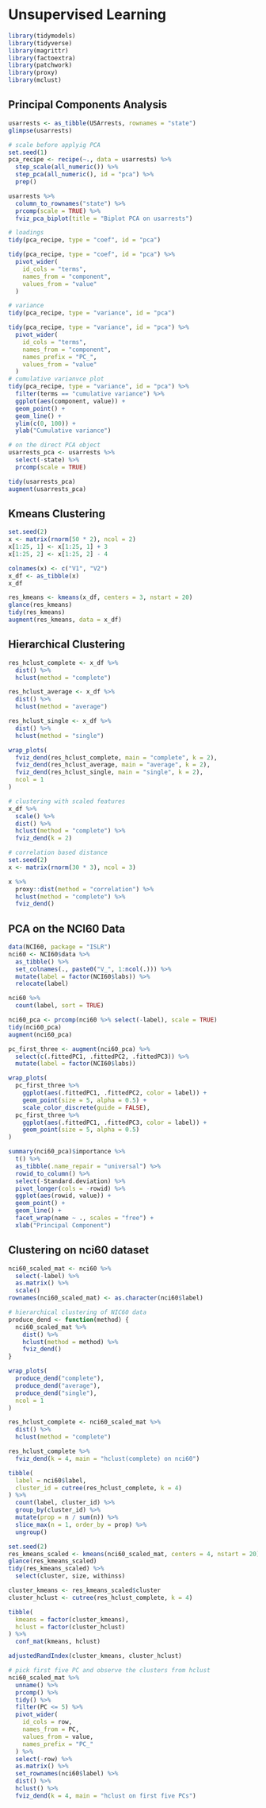 # Unsupervised Learning

```r
library(tidymodels)
library(tidyverse)
library(magrittr)
library(factoextra)
library(patchwork)
library(proxy)
library(mclust)
```

## Principal Components Analysis

```r
usarrests <- as_tibble(USArrests, rownames = "state")
glimpse(usarrests)
```

```r
# scale before applyig PCA
set.seed(1)
pca_recipe <- recipe(~., data = usarrests) %>%
  step_scale(all_numeric()) %>%
  step_pca(all_numeric(), id = "pca") %>%
  prep()

usarrests %>%
  column_to_rownames("state") %>%
  prcomp(scale = TRUE) %>%
  fviz_pca_biplot(title = "Biplot PCA on usarrests")

# loadings
tidy(pca_recipe, type = "coef", id = "pca")

tidy(pca_recipe, type = "coef", id = "pca") %>%
  pivot_wider(
    id_cols = "terms",
    names_from = "component",
    values_from = "value"
  )

# variance
tidy(pca_recipe, type = "variance", id = "pca")

tidy(pca_recipe, type = "variance", id = "pca") %>%
  pivot_wider(
    id_cols = "terms",
    names_from = "component",
    names_prefix = "PC_",
    values_from = "value"
  )
# cumulative varianvce plot
tidy(pca_recipe, type = "variance", id = "pca") %>%
  filter(terms == "cumulative variance") %>%
  ggplot(aes(component, value)) +
  geom_point() +
  geom_line() +
  ylim(c(0, 100)) +
  ylab("Cumulative variance")
```


```r
# on the direct PCA object
usarrests_pca <- usarrests %>%
  select(-state) %>%
  prcomp(scale = TRUE)

tidy(usarrests_pca)
augment(usarrests_pca)
```

## Kmeans Clustering

```r
set.seed(2)
x <- matrix(rnorm(50 * 2), ncol = 2)
x[1:25, 1] <- x[1:25, 1] + 3
x[1:25, 2] <- x[1:25, 2] - 4

colnames(x) <- c("V1", "V2")
x_df <- as_tibble(x)
x_df
```

```r
res_kmeans <- kmeans(x_df, centers = 3, nstart = 20)
glance(res_kmeans)
tidy(res_kmeans)
augment(res_kmeans, data = x_df)
```

## Hierarchical Clustering

```r
res_hclust_complete <- x_df %>%
  dist() %>%
  hclust(method = "complete")

res_hclust_average <- x_df %>%
  dist() %>%
  hclust(method = "average")

res_hclust_single <- x_df %>%
  dist() %>%
  hclust(method = "single")

wrap_plots(
  fviz_dend(res_hclust_complete, main = "complete", k = 2),
  fviz_dend(res_hclust_average, main = "average", k = 2),
  fviz_dend(res_hclust_single, main = "single", k = 2),
  ncol = 1
)
```

```r
# clustering with scaled features
x_df %>%
  scale() %>%
  dist() %>%
  hclust(method = "complete") %>%
  fviz_dend(k = 2)

# correlation based distance
set.seed(2)
x <- matrix(rnorm(30 * 3), ncol = 3)

x %>%
  proxy::dist(method = "correlation") %>%
  hclust(method = "complete") %>%
  fviz_dend()
```

## PCA on the NCI60 Data

```r
data(NCI60, package = "ISLR")
nci60 <- NCI60$data %>%
  as_tibble() %>%
  set_colnames(., paste0("V_", 1:ncol(.))) %>%
  mutate(label = factor(NCI60$labs)) %>%
  relocate(label)

nci60 %>%
  count(label, sort = TRUE)

nci60_pca <- prcomp(nci60 %>% select(-label), scale = TRUE)
tidy(nci60_pca)
augment(nci60_pca)

pc_first_three <- augment(nci60_pca) %>%
  select(c(.fittedPC1, .fittedPC2, .fittedPC3)) %>%
  mutate(label = factor(NCI60$labs))

wrap_plots(
  pc_first_three %>%
    ggplot(aes(.fittedPC1, .fittedPC2, color = label)) +
    geom_point(size = 5, alpha = 0.5) +
    scale_color_discrete(guide = FALSE),
  pc_first_three %>%
    ggplot(aes(.fittedPC1, .fittedPC3, color = label)) +
    geom_point(size = 5, alpha = 0.5)
)

summary(nci60_pca)$importance %>%
  t() %>%
  as_tibble(.name_repair = "universal") %>%
  rowid_to_column() %>%
  select(-Standard.deviation) %>%
  pivot_longer(cols = -rowid) %>%
  ggplot(aes(rowid, value)) +
  geom_point() +
  geom_line() +
  facet_wrap(name ~ ., scales = "free") +
  xlab("Principal Component")
```

## Clustering on nci60 dataset

```r
nci60_scaled_mat <- nci60 %>%
  select(-label) %>%
  as.matrix() %>%
  scale()
rownames(nci60_scaled_mat) <- as.character(nci60$label)

# hierarchical clustering of NIC60 data
produce_dend <- function(method) {
  nci60_scaled_mat %>%
    dist() %>%
    hclust(method = method) %>%
    fviz_dend()
}

wrap_plots(
  produce_dend("complete"),
  produce_dend("average"),
  produce_dend("single"),
  ncol = 1
)

res_hclust_complete <- nci60_scaled_mat %>%
  dist() %>%
  hclust(method = "complete")

res_hclust_complete %>%
  fviz_dend(k = 4, main = "hclust(complete) on nci60")

tibble(
  label = nci60$label,
  cluster_id = cutree(res_hclust_complete, k = 4)
) %>%
  count(label, cluster_id) %>%
  group_by(cluster_id) %>%
  mutate(prop = n / sum(n)) %>%
  slice_max(n = 1, order_by = prop) %>%
  ungroup()

set.seed(2)
res_kmeans_scaled <- kmeans(nci60_scaled_mat, centers = 4, nstart = 20)
glance(res_kmeans_scaled)
tidy(res_kmeans_scaled) %>%
  select(cluster, size, withinss)

cluster_kmeans <- res_kmeans_scaled$cluster
cluster_hclust <- cutree(res_hclust_complete, k = 4)

tibble(
  kmeans = factor(cluster_kmeans),
  hclust = factor(cluster_hclust)
) %>%
  conf_mat(kmeans, hclust)

adjustedRandIndex(cluster_kmeans, cluster_hclust)

# pick first five PC and observe the clusters from hclust
nci60_scaled_mat %>%
  unname() %>%
  prcomp() %>%
  tidy() %>%
  filter(PC <= 5) %>%
  pivot_wider(
    id_cols = row,
    names_from = PC,
    values_from = value,
    names_prefix = "PC_"
  ) %>%
  select(-row) %>%
  as.matrix() %>%
  set_rownames(nci60$label) %>%
  dist() %>%
  hclust() %>%
  fviz_dend(k = 4, main = "hclust on first five PCs")
```
